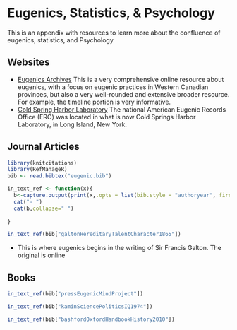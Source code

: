 # Eugenics, Statistics, & Psychology

This is an appendix with resources to learn more about the confluence of eugenics, statistics, and Psychology

## Websites

- [Eugenics Archives](http://eugenicsarchive.ca) This is a very comprehensive online resource about eugenics, with a focus on eugenic practices in Western Canadian provinces, but also a very well-rounded and extensive broader resource. For example, the timeline portion is very informative.
- [Cold Spring Harbor Laboratory](http://library.cshl.edu/special-collections/eugenics) The national American Eugenic Records Office (ERO) was located in what is now Cold Springs Harbor Laboratory, in Long Island, New York.

## Journal Articles

```r
library(knitcitations)
library(RefManageR)
bib <- read.bibtex("eugenic.bib")

in_text_ref <- function(x){
  b<-capture.output(print(x,.opts = list(bib.style = "authoryear", first.inits = TRUE, style = "markdown",no.print.fields=c("URL","urldate","issn","doi"))))
  cat("- ")
  cat(b,collapse=" ")
  
}
```



```r
in_text_ref(bib["galtonHereditaryTalentCharacter1865"])
```
 - This is where eugenics begins in the writing of Sir Francis Galton. The original is online


## Books

```r
in_text_ref(bib["pressEugenicMindProject"])
```

```r
in_text_ref(bib["kaminSciencePoliticsIQ1974"])
```

```r
in_text_ref(bib["bashfordOxfordHandbookHistory2010"])
```


